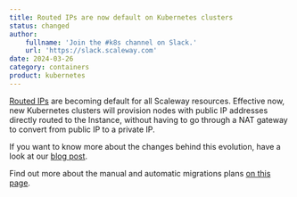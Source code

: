 ```yaml
---
title: Routed IPs are now default on Kubernetes clusters
status: changed
author:
    fullname: 'Join the #k8s channel on Slack.'
    url: 'https://slack.scaleway.com'
date: 2024-03-26
category: containers
product: kubernetes
---
```


[Routed IPs](https://www.scaleway.com/en/news/routed-ips-are-coming-to-all-scaleway-products/) are becoming default for all Scaleway resources.
Effective now, new Kubernetes clusters will provision nodes with public IP addresses directly routed to the Instance, without having to go through a NAT gateway to convert from public IP to a private IP.

If you want to know more about the changes behind this evolution, have a look at our [blog post](https://www.scaleway.com/en/blog/ip-mobility-removing-nat/).

Find out more about the manual and automatic migrations plans [on this page](https://www.scaleway.com/en/news/routed-ips-are-coming-to-all-scaleway-products/).

